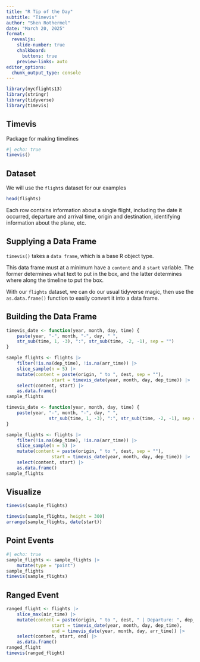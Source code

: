 ```yaml
---
title: "R Tip of the Day"
subtitle: "Timevis"
author: "Shen Rothermel"
date: "March 20, 2025"
format:
  revealjs: 
    slide-number: true
    chalkboard: 
      buttons: true
    preview-links: auto
editor_options: 
  chunk_output_type: console
---
```


```r
library(nycflights13)
library(stringr)
library(tidyverse)
library(timevis)
```

## Timevis

::: {.fragment .fade-in}
Package for making timelines
:::

::: {.fragment .fade-in}
```r
#| echo: true
timevis()
```
:::

## Dataset

::: {.fragment .fade-in}
We will use the `flight`s dataset for our examples
:::

::: {.fragment .fade-in}
```r
head(flights)
```
:::

::: {.fragment .fade-in}
Each row contains information about a single flight, including the date it occurred, departure and arrival time, origin and destination, identifying information about the plane, etc.
:::

## Supplying a Data Frame

::: {.fragment .fade-in}
`timevis()` takes a `data frame`, which is a base R object type.
:::

::: {.fragment .fade-in}
This data frame must at a minimum have a `content` and a `start` variable. The former determines what text to put in the box, and the latter determines where along the timeline to put the box.
:::

::: {.fragment .fade-in}
With our `flights` dataset, we can do our usual tidyverse magic, then use the `as.data.frame()` function to easily convert it into a data frame.
:::

## Building the Data Frame

```.r
timevis_date <- function(year, month, day, time) {
	paste(year, "-", month, "-", day, " ",
	str_sub(time, 1, -3), ":", str_sub(time, -2, -1), sep = "")
}

sample_flights <- flights |>
	filter(!is.na(dep_time), !is.na(arr_time)) |> 
	slice_sample(n = 5) |>
	mutate(content = paste(origin, " to ", dest, sep = ""),
				 start = timevis_date(year, month, day, dep_time)) |>
	select(content, start) |>
	as.data.frame()
sample_flights
```

::: {.fragment .fade-in}
```r
timevis_date <- function(year, month, day, time) {
	paste(year, "-", month, "-", day, " ",
				str_sub(time, 1, -3), ":", str_sub(time, -2, -1), sep = "")
}

sample_flights <- flights |>
	filter(!is.na(dep_time), !is.na(arr_time)) |> 
	slice_sample(n = 5) |>
	mutate(content = paste(origin, " to ", dest, sep = ""),
				 start = timevis_date(year, month, day, dep_time)) |>
	select(content, start) |>
	as.data.frame()
sample_flights
```
:::

## Visualize

```r
timevis(sample_flights)
```

```r
timevis(sample_flights, height = 300)
arrange(sample_flights, date(start))
```

## Point Events

```r
#| echo: true
sample_flights <- sample_flights |> 
	mutate(type = "point")
sample_flights
timevis(sample_flights)
```

## Ranged Event

```r
ranged_flight <- flights |> 
	slice_max(air_time) |> 
	mutate(content = paste(origin, " to ", dest, " | Departure: ", dep_time, " | Arrived: ", arr_time),
				 start = timevis_date(year, month, day, dep_time),
				 end = timevis_date(year, month, day, arr_time)) |> 
	select(content, start, end) |> 
	as.data.frame()
ranged_flight
timevis(ranged_flight)
```

